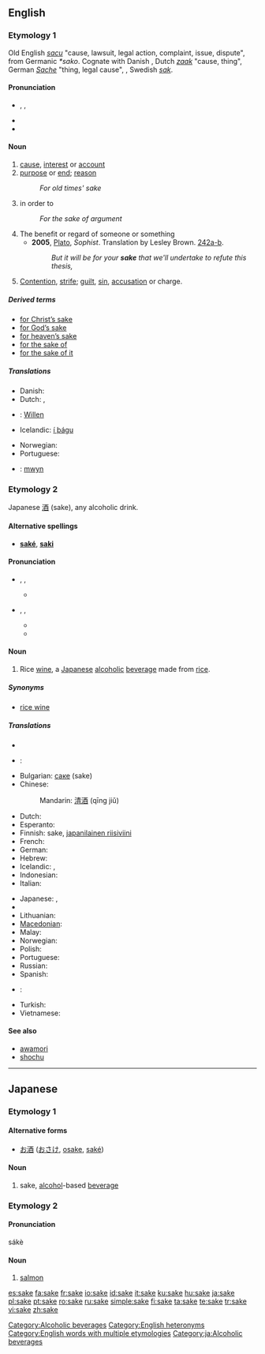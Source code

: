 {{also|Sake|saké|sa kê}}
==English==

{{rank|wouldn't|success|instance|906|sake|justice|offer|promise}}

===Etymology 1===
Old English ''[[sacu]]'' "cause, lawsuit, legal action, complaint, issue, dispute", from Germanic ''*sako''. Cognate with Danish {{term|sag}}, Dutch ''[[zaak]]'' "cause, thing", German ''[[Sache]]'' "thing, legal cause", {{term|𐍃𐌰𐌺𐌾𐍉|sc=Goth|tr=sakjo|lang=got||dispute, argument}}, Swedish ''[[sak]]''.

====Pronunciation====
* {{enPR|sāk}}, {{IPA|/seɪk/}}, {{SAMPA|/seIk/}}
* {{audio|en-us-sake.ogg|Audio (US)}}
* {{rhymes|eɪk}}

====Noun====
{{en-noun}}

# [[cause]], [[interest]] or [[account]]
# [[purpose]] or [[end]]; [[reason]]
#: ''For old times' sake''
# in order to
#: ''For the sake of argument''
# The benefit or regard of someone or something
#* '''2005''', [[w:Plato|Plato]], ''Sophist''.  Translation by Lesley Brown. [[w:Stephanus pagination|242a-b]].
#*: ''But it will be for your '''sake''' that we'll undertake to refute this thesis,''
# {{italbrac|obsolete except in phrases}}  [[contention|Contention]], [[strife]]; [[guilt]], [[sin]], [[accusation]] or charge.

=====Derived terms=====
* [[for Christ's sake|for Christ’s sake]]
* [[for God's sake|for God’s sake]]
* [[for heaven's sake|for heaven’s sake]]
* [[for the sake of]]
* [[for the sake of it]]

=====Translations=====
{{checktrans-top}}
* Danish: {{t-|da|skyld}}
* Dutch: {{t+|nl|belang|n}}, {{t+|nl|wil|m}}
* {{ttbc|German}}: [[Willen]] {{m}}
* Icelandic: [[í þágu]]
{{trans-mid}}
* Norwegian: {{t-|no|skyld|f}}
* Portuguese: {{t+|pt|causa|f}}
* {{ttbc|Welsh}}: [[mwyn]]
{{trans-bottom}}

===Etymology 2===
Japanese [[酒]] (sake), any alcoholic drink.

====Alternative spellings====
* '''[[saké]]''', '''[[saki]]'''

====Pronunciation====
* {{enPR|säkĕ}}, {{IPA|/sɑːkɛ/}}, {{SAMPA|/sA:kE/}}
** {{rhymes|ɑːkɛ}}
* {{enPR|säkē}}, {{IPA|/sɑːki/}}, {{SAMPA|/sA:ki/}}
** {{audio|en-us-sake-alcohol.ogg|Audio (US)}}
** {{rhymes|ɑːki}}

====Noun====
{{en-noun}}
{{wikipedia}}

# {{italbrac|countable and uncountable}} Rice [[wine]], a [[Japanese]] [[alcoholic]] [[beverage]] made from [[rice]].

=====Synonyms=====
* [[rice wine]]

=====Translations=====
{{trans-top|Japanese rice wine}}
* {{trreq|Afrikaans}}
* {{ttbc|Arabic}}: {{t|ar|ساكي|sc=Arab}}
* Bulgarian: [[саке]] (sake)  {{n}}
* Chinese:
*: Mandarin: [[清酒]] (qīng jiǔ)
* Dutch: {{t-|nl|sake|m}}
* Esperanto: {{t|eo|sakeo|xs=Esperanto}}
* Finnish: sake, [[japanilainen riisiviini]]
* French: {{t+|fr|saké|m}}
* German: {{t-|de|Sake|m}}
* Hebrew: {{t+|he|סאקה|sc=Hebr}}
* Icelandic: {{t-|is|hrísgrjónavín|n}}, {{t-|is|sake|n}}
* Indonesian: {{t+|id|sake|xs=Indonesian}}
* Italian: {{t|it|sakè|m}}
{{trans-mid}}
* Japanese: {{t+|ja|酒|tr=[[さけ]], saké|sc=Jpan}}, {{t-|ja|日本酒|tr=[[nihonshu]]|sc=Jpan}}
* {{trreq|Javanese}}
* Lithuanian: {{t+|lt|sakė|xs=Lithuanian}}
* [[Macedonian]]: {{t|mk|саке|n|tr=sáke|sc=Cyrl|xs=Macedonian}}
* Malay: {{t-|ms|sake|xs=Malay}}
* Norwegian: {{t-|no|sake|m}}
* Polish: {{t+|pl|sake|n}}
* Portuguese: {{t+|pt|saqué|m}}
* Russian: {{t|ru|сакэ|sc=Cyrl}}
* Spanish: {{t-|es|sake}}
* {{ttbc|Thai}}: {{t|th|สาเก|xs=Thai}}
* Turkish: {{t+|tr|sake}}
* Vietnamese: {{t+|vi|sake|xs=Vietnamese}}
{{trans-bottom}}

====See also====
* [[awamori]]
* [[shochu]]

[[Category:Alcoholic beverages]]
[[Category:English heteronyms]]
[[Category:English words with multiple etymologies]]

----

==Japanese==

===Etymology 1===

====Alternative forms====
* [[お酒]] ([[おさけ]], [[osake]], [[saké]])

====Noun====
{{ja-noun|r|hira=さけ}}

# {{ja-def|酒}} sake, [[alcohol]]-based [[beverage]]

===Etymology 2===

====Pronunciation====
sákè

====Noun====
{{ja-noun|r|hira=さけ}}

# {{ja-def|鮭}} [[salmon]]

[[Category:ja:Alcoholic beverages]]

[[es:sake]]
[[fa:sake]]
[[fr:sake]]
[[io:sake]]
[[id:sake]]
[[it:sake]]
[[ku:sake]]
[[hu:sake]]
[[ja:sake]]
[[pl:sake]]
[[pt:sake]]
[[ro:sake]]
[[ru:sake]]
[[simple:sake]]
[[fi:sake]]
[[ta:sake]]
[[te:sake]]
[[tr:sake]]
[[vi:sake]]
[[zh:sake]]